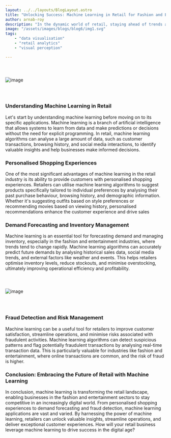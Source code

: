 ```yaml
---
layout: ../../layouts/BlogLayout.astro
title: "Unlocking Success: Machine Learning in Retail for Fashion and Entertainment"
author: arnab-roy
description: "In the dynamic world of retail, staying ahead of trends and meeting consumer demands is essential for success. With the advent of big data and machine learning, retailers in the fashion and entertainment sectors have been revolutionising their operations, from personalised shopping experiences to targeted marketing campaigns. In this blog, we'll explore how machine learning transforms the retail landscape, specifically focusing on its applications in fashion and entertainment. From predicting consumer preferences to optimising inventory management, we'll delve into the exciting possibilities machine learning offers for retailers in these sectors."
image: "/assets/images/blogs/blog6/img1.svg"
tags:
    - "data visualisation"
    - "retail analytics"
    - "visual perception"

---
```


<img src="/assets/images/blogs/blog6/img1.svg" alt="image" style="margin: 2.56rem auto;"/>

<Quote quote={quote}/>

### Understanding Machine Learning in Retail

Let's start by understanding machine learning before moving on to its specific applications. Machine learning is a branch of artificial intelligence that allows systems to learn from data and make predictions or decisions without the need for explicit programming. In retail, machine learning algorithms can analyse a large amount of data, such as customer transactions, browsing history, and social media interactions, to identify valuable insights and help businesses make informed decisions.

### Personalised Shopping Experiences

One of the most significant advantages of machine learning in the retail industry is its ability to provide customers with personalised shopping experiences. Retailers can utilise machine learning algorithms to suggest products specifically tailored to individual preferences by analysing their past purchase behaviour, browsing history, and demographic information. Whether it's suggesting outfits based on style preferences or recommending movies based on viewing history, personalised recommendations enhance the customer experience and drive sales

### Demand Forecasting and Inventory Management

Machine learning is an essential tool for forecasting demand and managing inventory, especially in the fashion and entertainment industries, where trends tend to change rapidly. Machine learning algorithms can accurately predict future demands by analysing historical sales data, social media trends, and external factors like weather and events. This helps retailers optimise inventory levels, reduce stockouts, and minimise overstocking, ultimately improving operational efficiency and profitability.

<img src="/assets/images/blogs/blog6/img2.svg" alt="image" style="margin: 2.56rem auto;"/>

### Fraud Detection and Risk Management

Machine learning can be a useful tool for retailers to improve customer satisfaction, streamline operations, and minimise risks associated with fraudulent activities. Machine learning algorithms can detect suspicious patterns and flag potentially fraudulent transactions by analysing real-time transaction data. This is particularly valuable for industries like fashion and entertainment, where online transactions are common, and the risk of fraud is higher.

### Conclusion: Embracing the Future of Retail with Machine Learning

In conclusion, machine learning is transforming the retail landscape, enabling businesses in the fashion and entertainment sectors to stay competitive in an increasingly digital world. From personalised shopping experiences to demand forecasting and fraud detection, machine learning applications are vast and varied. By harnessing the power of machine learning, retailers can unlock valuable insights, streamline operations, and deliver exceptional customer experiences. How will your retail business leverage machine learning to drive success in the digital age?
